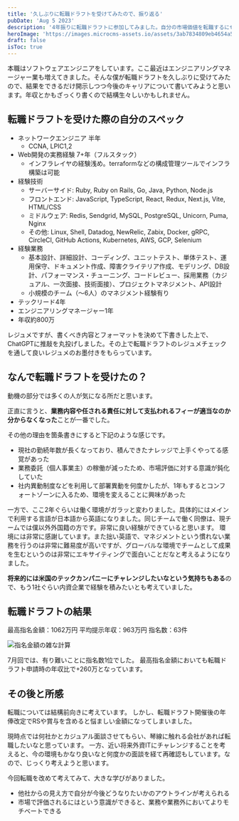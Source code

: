 ```yaml
---
title: '久しぶりに転職ドラフトを受けてみたので、振り返る'
pubDate: 'Aug 5 2023'
description: '4年振りに転職ドラフトに参加してみました。自分の市場価値を転職するにせよしないにせよ、ざっくり認識できる良いサービスだと思います。自分の市場価値ということも意識できて、今後の成長に向けてモチベーション出たので頑張ろうと思います。'
heroImage: 'https://images.microcms-assets.io/assets/3ab7834809eb4654a5239e79fba895de/37dfdbab44a94e96b51aafa56963519c/job-draft.jpg'
draft: false
isToc: true
---
```


本職はソフトウェアエンジニアをしています。ここ最近はエンジニアリングマネージャー業も増えてきました。そんな僕が転職ドラフトを久しぶりに受けてみたので、結果をできるだけ開示しつつ今後のキャリアについて書いてみようと思います。年収とかもざっくり書くので結構生々しいかもしれません。

## 転職ドラフトを受けた際の自分のスペック

- ネットワークエンジニア 半年
  - CCNA, LPIC1,2
- Web開発の実務経験 7+年（フルスタック）
  - インフラレイヤの経験浅め。terraformなどの構成管理ツールでインフラ構築は可能
- 経験技術
  - サーバーサイド: Ruby, Ruby on Rails, Go, Java, Python, Node.js
  - フロントエンド: JavaScript, TypeScript, React, Redux, Next.js, Vite, HTML/CSS
  - ミドルウェア: Redis, Sendgrid, MySQL, PostgreSQL, Unicorn, Puma, Nginx
  - その他: Linux, Shell, Datadog, NewRelic, Zabix, Docker, gRPC, CircleCI, GitHub Actions, Kubernetes, AWS, GCP, Selenium
- 経験業務
  - 基本設計、詳細設計、コーディング、ユニットテスト、単体テスト、運用保守、ドキュメント作成、障害クライテリア作成、モデリング、DB設計、パフォーマンス・チューニング、コードレビュー、採用業務（カジュアル、一次面接、技術面接）、プロジェクトマネジメント、API設計
  - 小規模のチーム（～6人）のマネジメント経験有り
- テックリード4年
- エンジニアリングマネージャー1年
- 年収約800万

レジュメですが、書くべき内容とフォーマットを決めて下書きした上で、ChatGPTに推敲を丸投げしました。その上で転職ドラフトのレジュメチェックを通して良いレジュメのお墨付きをもらっています。

## なんで転職ドラフトを受けたの？

動機の部分では多くの人が気になる所だと思います。

正直に言うと、**業務内容や任される責任に対して支払われるフィーが適当なのか分からなくなった**ことが一番でした。

その他の理由を箇条書きにすると下記のような感じです。

- 現社の勤続年数が長くなっており、積んできたナレッジで上手くやってる感覚があった
- 業務委託（個人事業主）の稼働が減ったため、市場評価に対する意識が鈍化していた
- 社内異動制度などを利用して部署異動を何度かしたが、1年もするとコンフォートゾーンに入るため、環境を変えることに興味があった

一方で、ここ2年ぐらいは働く環境がガラッと変わりました。具体的にはメインで利用する言語が日本語から英語になりました。同じチームで働く同僚は、現チームでは僕以外外国籍の方です。非常に良い経験ができていると思います。
環境には非常に感謝しています。また拙い英語で、マネジメントという慣れない業務を行うのは非常に難易度が高いですが、グローバルな環境でチームとして成果を生むというのは非常にエキサイティングで面白いことだなと考えるようになりました。

**将来的には米国のテックカンパニーにチャレンジしたいなという気持ちもある**ので、もう1社ぐらい内資企業で経験を積みたいとも考えていました。

## 転職ドラフトの結果

最高指名金額：1062万円
平均提示年収：963万円
指名数：63件

![指名金額の雑な計算](https://images.microcms-assets.io/assets/3ab7834809eb4654a5239e79fba895de/a278587bb10d490a986f7b948d737f8e/saraly_check.jpg?auto=format)

7月回では、有り難いことに指名数1位でした。
最高指名金額においても転職ドラフト申請時の年収比で+260万となっています。

## その後と所感

転職については結構前向きに考えています。
しかし、転職ドラフト開催後の年俸改定でRSや賞与を含めると悩ましい金額になってしまいました。

現時点では何社かとカジュアル面談させてもらい、琴線に触れる会社があれば転職したいなと思っています。
一方、近い将来外資ITにチャレンジすることを考えると、今の環境もかなり良いなと何度かの面談を経て再確認もしています。なので、じっくり考えようと思います。

今回転職を改めて考えてみて、大きな学びがありました。

- 他社からの見え方で自分が今後どうなりたいかのアウトラインが考えられる
- 市場で評価されるにはという意識ができると、業務や業務外においてよりモチベートできる
